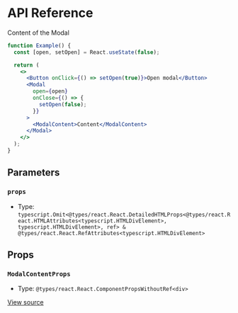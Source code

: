 # API Reference

Content of the Modal

```jsx
function Example() {
  const [open, setOpen] = React.useState(false);

  return (
    <>
      <Button onClick={() => setOpen(true)}>Open modal</Button>
      <Modal
        open={open}
        onClose={() => {
          setOpen(false);
        }}
      >
        <ModalContent>Content</ModalContent>
      </Modal>
    </>
  );
}
```

## Parameters

### `props`

- Type: `typescript.Omit<@types/react.React.DetailedHTMLProps<@types/react.React.HTMLAttributes<typescript.HTMLDivElement>, typescript.HTMLDivElement>, ref> & @types/react.React.RefAttributes<typescript.HTMLDivElement>`

## Props

### `ModalContentProps`

- Type: `@types/react.React.ComponentPropsWithoutRef<div>`

[View source](https://github.com/vtex/shoreline/blob/2a0548342/packages/components/src/modal/modal-content.tsx#L29)
